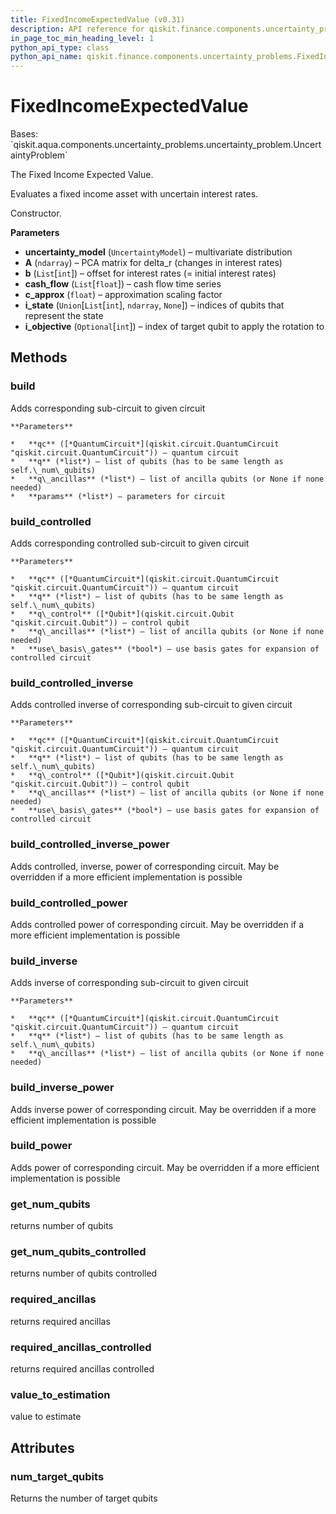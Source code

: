 ```yaml
---
title: FixedIncomeExpectedValue (v0.31)
description: API reference for qiskit.finance.components.uncertainty_problems.FixedIncomeExpectedValue in qiskit v0.31
in_page_toc_min_heading_level: 1
python_api_type: class
python_api_name: qiskit.finance.components.uncertainty_problems.FixedIncomeExpectedValue
---
```


# FixedIncomeExpectedValue

<Class id="qiskit.finance.components.uncertainty_problems.FixedIncomeExpectedValue" isDedicatedPage={true} github="https://github.com/qiskit-community/qiskit-aqua/tree/stable/0.9/qiskit/finance/components/uncertainty_problems/fixed_income_expected_value.py" signature="FixedIncomeExpectedValue(uncertainty_model, A, b, cash_flow, c_approx, i_state=None, i_objective=None)" modifiers="class">
  Bases: `qiskit.aqua.components.uncertainty_problems.uncertainty_problem.UncertaintyProblem`

  The Fixed Income Expected Value.

  Evaluates a fixed income asset with uncertain interest rates.

  Constructor.

  **Parameters**

  *   **uncertainty\_model** (`UncertaintyModel`) – multivariate distribution
  *   **A** (`ndarray`) – PCA matrix for delta\_r (changes in interest rates)
  *   **b** (`List`\[`int`]) – offset for interest rates (= initial interest rates)
  *   **cash\_flow** (`List`\[`float`]) – cash flow time series
  *   **c\_approx** (`float`) – approximation scaling factor
  *   **i\_state** (`Union`\[`List`\[`int`], `ndarray`, `None`]) – indices of qubits that represent the state
  *   **i\_objective** (`Optional`\[`int`]) – index of target qubit to apply the rotation to

  ## Methods

  <span id="qiskit-finance-components-uncertainty-problems-fixedincomeexpectedvalue-build" />

  ### build

  <Function id="qiskit.finance.components.uncertainty_problems.FixedIncomeExpectedValue.build" signature="FixedIncomeExpectedValue.build(qc, q, q_ancillas=None, params=None)">
    Adds corresponding sub-circuit to given circuit

    **Parameters**

    *   **qc** ([*QuantumCircuit*](qiskit.circuit.QuantumCircuit "qiskit.circuit.QuantumCircuit")) – quantum circuit
    *   **q** (*list*) – list of qubits (has to be same length as self.\_num\_qubits)
    *   **q\_ancillas** (*list*) – list of ancilla qubits (or None if none needed)
    *   **params** (*list*) – parameters for circuit
  </Function>

  <span id="qiskit-finance-components-uncertainty-problems-fixedincomeexpectedvalue-build-controlled" />

  ### build\_controlled

  <Function id="qiskit.finance.components.uncertainty_problems.FixedIncomeExpectedValue.build_controlled" signature="FixedIncomeExpectedValue.build_controlled(qc, q, q_control, q_ancillas=None, use_basis_gates=True)">
    Adds corresponding controlled sub-circuit to given circuit

    **Parameters**

    *   **qc** ([*QuantumCircuit*](qiskit.circuit.QuantumCircuit "qiskit.circuit.QuantumCircuit")) – quantum circuit
    *   **q** (*list*) – list of qubits (has to be same length as self.\_num\_qubits)
    *   **q\_control** ([*Qubit*](qiskit.circuit.Qubit "qiskit.circuit.Qubit")) – control qubit
    *   **q\_ancillas** (*list*) – list of ancilla qubits (or None if none needed)
    *   **use\_basis\_gates** (*bool*) – use basis gates for expansion of controlled circuit
  </Function>

  <span id="qiskit-finance-components-uncertainty-problems-fixedincomeexpectedvalue-build-controlled-inverse" />

  ### build\_controlled\_inverse

  <Function id="qiskit.finance.components.uncertainty_problems.FixedIncomeExpectedValue.build_controlled_inverse" signature="FixedIncomeExpectedValue.build_controlled_inverse(qc, q, q_control, q_ancillas=None, use_basis_gates=True)">
    Adds controlled inverse of corresponding sub-circuit to given circuit

    **Parameters**

    *   **qc** ([*QuantumCircuit*](qiskit.circuit.QuantumCircuit "qiskit.circuit.QuantumCircuit")) – quantum circuit
    *   **q** (*list*) – list of qubits (has to be same length as self.\_num\_qubits)
    *   **q\_control** ([*Qubit*](qiskit.circuit.Qubit "qiskit.circuit.Qubit")) – control qubit
    *   **q\_ancillas** (*list*) – list of ancilla qubits (or None if none needed)
    *   **use\_basis\_gates** (*bool*) – use basis gates for expansion of controlled circuit
  </Function>

  <span id="qiskit-finance-components-uncertainty-problems-fixedincomeexpectedvalue-build-controlled-inverse-power" />

  ### build\_controlled\_inverse\_power

  <Function id="qiskit.finance.components.uncertainty_problems.FixedIncomeExpectedValue.build_controlled_inverse_power" signature="FixedIncomeExpectedValue.build_controlled_inverse_power(qc, q, q_control, power, q_ancillas=None, use_basis_gates=True)">
    Adds controlled, inverse, power of corresponding circuit. May be overridden if a more efficient implementation is possible
  </Function>

  <span id="qiskit-finance-components-uncertainty-problems-fixedincomeexpectedvalue-build-controlled-power" />

  ### build\_controlled\_power

  <Function id="qiskit.finance.components.uncertainty_problems.FixedIncomeExpectedValue.build_controlled_power" signature="FixedIncomeExpectedValue.build_controlled_power(qc, q, q_control, power, q_ancillas=None, use_basis_gates=True)">
    Adds controlled power of corresponding circuit. May be overridden if a more efficient implementation is possible
  </Function>

  <span id="qiskit-finance-components-uncertainty-problems-fixedincomeexpectedvalue-build-inverse" />

  ### build\_inverse

  <Function id="qiskit.finance.components.uncertainty_problems.FixedIncomeExpectedValue.build_inverse" signature="FixedIncomeExpectedValue.build_inverse(qc, q, q_ancillas=None)">
    Adds inverse of corresponding sub-circuit to given circuit

    **Parameters**

    *   **qc** ([*QuantumCircuit*](qiskit.circuit.QuantumCircuit "qiskit.circuit.QuantumCircuit")) – quantum circuit
    *   **q** (*list*) – list of qubits (has to be same length as self.\_num\_qubits)
    *   **q\_ancillas** (*list*) – list of ancilla qubits (or None if none needed)
  </Function>

  <span id="qiskit-finance-components-uncertainty-problems-fixedincomeexpectedvalue-build-inverse-power" />

  ### build\_inverse\_power

  <Function id="qiskit.finance.components.uncertainty_problems.FixedIncomeExpectedValue.build_inverse_power" signature="FixedIncomeExpectedValue.build_inverse_power(qc, q, power, q_ancillas=None)">
    Adds inverse power of corresponding circuit. May be overridden if a more efficient implementation is possible
  </Function>

  <span id="qiskit-finance-components-uncertainty-problems-fixedincomeexpectedvalue-build-power" />

  ### build\_power

  <Function id="qiskit.finance.components.uncertainty_problems.FixedIncomeExpectedValue.build_power" signature="FixedIncomeExpectedValue.build_power(qc, q, power, q_ancillas=None)">
    Adds power of corresponding circuit. May be overridden if a more efficient implementation is possible
  </Function>

  <span id="qiskit-finance-components-uncertainty-problems-fixedincomeexpectedvalue-get-num-qubits" />

  ### get\_num\_qubits

  <Function id="qiskit.finance.components.uncertainty_problems.FixedIncomeExpectedValue.get_num_qubits" signature="FixedIncomeExpectedValue.get_num_qubits()">
    returns number of qubits
  </Function>

  <span id="qiskit-finance-components-uncertainty-problems-fixedincomeexpectedvalue-get-num-qubits-controlled" />

  ### get\_num\_qubits\_controlled

  <Function id="qiskit.finance.components.uncertainty_problems.FixedIncomeExpectedValue.get_num_qubits_controlled" signature="FixedIncomeExpectedValue.get_num_qubits_controlled()">
    returns number of qubits controlled
  </Function>

  <span id="qiskit-finance-components-uncertainty-problems-fixedincomeexpectedvalue-required-ancillas" />

  ### required\_ancillas

  <Function id="qiskit.finance.components.uncertainty_problems.FixedIncomeExpectedValue.required_ancillas" signature="FixedIncomeExpectedValue.required_ancillas()">
    returns required ancillas
  </Function>

  <span id="qiskit-finance-components-uncertainty-problems-fixedincomeexpectedvalue-required-ancillas-controlled" />

  ### required\_ancillas\_controlled

  <Function id="qiskit.finance.components.uncertainty_problems.FixedIncomeExpectedValue.required_ancillas_controlled" signature="FixedIncomeExpectedValue.required_ancillas_controlled()">
    returns required ancillas controlled
  </Function>

  <span id="qiskit-finance-components-uncertainty-problems-fixedincomeexpectedvalue-value-to-estimation" />

  ### value\_to\_estimation

  <Function id="qiskit.finance.components.uncertainty_problems.FixedIncomeExpectedValue.value_to_estimation" signature="FixedIncomeExpectedValue.value_to_estimation(value)">
    value to estimate
  </Function>

  ## Attributes

  ### num\_target\_qubits

  <Attribute id="qiskit.finance.components.uncertainty_problems.FixedIncomeExpectedValue.num_target_qubits">
    Returns the number of target qubits
  </Attribute>
</Class>

